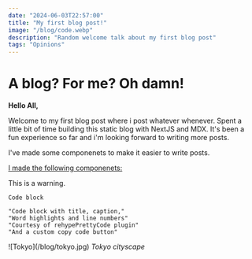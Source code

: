 ```yaml
---
date: "2024-06-03T22:57:00"
title: "My first blog post!"
image: "/blog/code.webp"
description: "Random welcome talk about my first blog post"
tags: "Opinions"
---
```


# A blog? For me? Oh damn!

**Hello All,**

Welcome to my first blog post where i post whatever whenever.
Spent a little bit of time building this static blog with NextJS and MDX.
It's been a fun experience so far and i'm looking forward to writing more posts.

I've made some componenets to make it easier to write posts.

<div className="mb-5">
  <u>I made the following componenets:</u>
</div>

<Info>This is a warning.</Info>

```tsx
Code block
```

```tsx {1} title="index.js" caption="Cool caption" showLineNumbers /Word/#v /highlights/#s /and/#i
"Code block with title, caption,"
"Word highlights and line numbers"
"Courtesy of rehypePrettyCode plugin"
"And a custom copy code button"
```

<div>
  ![Tokyo](/blog/tokyo.jpg)
  <em className="m-0">Tokyo cityscape</em>
</div>
